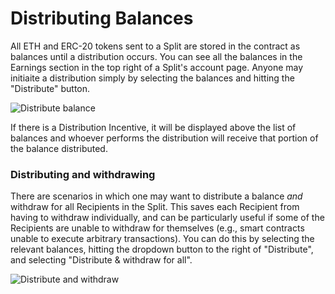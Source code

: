 # Distributing Balances

All ETH and ERC-20 tokens sent to a Split are stored in the contract as balances
until a distribution occurs. You can see all the balances in the Earnings
section in the top right of a Split's account page. Anyone may initiaite a
distribution simply by selecting the balances and hitting the "Distribute"
button.

![Distribute balance](/distribute.gif)

If there is a Distribution Incentive, it will be displayed above the list of
balances and whoever performs the distribution will receive that portion of the
balance distributed.

### Distributing and withdrawing

There are scenarios in which one may want to distribute a balance _and_ withdraw
for all Recipients in the Split. This saves each Recipient from having to
withdraw individually, and can be particularly useful if some of the Recipients
are unable to withdraw for themselves (e.g., smart contracts unable to execute
arbitrary transactions). You can do this by selecting the relevant balances,
hitting the dropdown button to the right of "Distribute", and selecting
"Distribute & withdraw for all".

![Distribute and withdraw](/distribute-withdraw.png)
